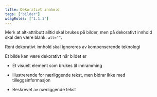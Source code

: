 ```yaml
---
title: Dekorativt innhold
tags: ["bilder"]
wcagRules: ["1.1.1"]
---
```



Merk at alt-attributt alltid skal brukes på bilder, men på dekorativt innhold skal den være blank: `alt=""`.

<List>
    <CheckListItem>Rent dekorativt innhold skal ignoreres av kompenserende teknologi</CheckListItem>
</List>

Et bilde kan være dekorativt når bildet er

-   Et visuelt element som brukes til innramming

-   Illustrerende for nærliggende tekst, men bidrar ikke med tilleggsinformasjon

-   Beskrevet av nærliggende tekst
